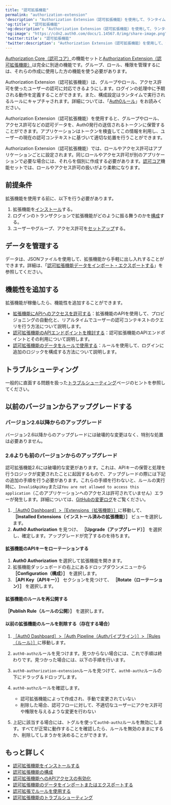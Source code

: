 ```yaml
---
title: "認可拡張機能"
permalink: "authorization-extension"
'description': "Authorization Extension（認可拡張機能）を使用して、ランタイムでユーザー認可の動作を制御する方法について説明します。"
'og:title': "認可拡張機能"
'og:description': "Authorization Extension（認可拡張機能）を使用して、ランタイムでユーザー認可の動作を制御する方法について説明します。"
'og:image': "https://cdn2.auth0.com/docs/1.14567.0/img/share-image.png"
'twitter:title': "認可拡張機能"
'twitter:description': "Authorization Extension（認可拡張機能）を使用して、ランタイムでユーザー認可の動作を制御する方法について説明します。"
---
```


<Callout icon="file-lines" color="#0EA5E9" iconType="regular">

[Authorization Core（認可コア）](/ja-jp/manage-users/access-control/rbac)の機能セットと[Authorization Extension（認可拡張機能）](/ja-jp/customize/extensions/authorization-extension)は完全に別途の機能です。グループ、ロール、権限を管理するには、それらの作成に使用した方の機能を使う必要があります。

</Callout>

Authorization Extension（認可拡張機能）は、グループやロール、アクセス許可を使ったユーザーの認可に対応できるようにします。ログインの処理中に予期される動作を定義することができます。また、構成設定はランタイムで実行されるルールにキャプチャされます。詳細については、「[Auth0ルール](/ja-jp/customize/rules)」をお読みください。

Authorization Extension（認可拡張機能）を使用すると、グループやロール、アクセス許可などの認可データを、Auth0発行の送信されるトークンに保管することができます。アプリケーションはトークンを検査してこの情報を利用し、ユーザーの現在の認可コンテキストに基づいて適切な処置を行うことができます。

Authorization Extension（認可拡張機能）では、ロールやアクセス許可はアプリケーションごとに設定されます。同じロールやアクセス許可が別のアプリケーションで必要な場合には、それらを個別に作成する必要があります。[認可コア](/ja-jp/manage-users/access-control/rbac)機能セットでは、ロールやアクセス許可の扱いがより柔軟になります。

## 前提条件

拡張機能を使用する前に、以下を行う必要があります。

1. 拡張機能を[インストール](/ja-jp/customize/extensions/authorization-extension/install-authorization-extension)する。
2. ログインのトランザクションで拡張機能がどのように振る舞うのかを[構成](/ja-jp/customize/extensions/authorization-extension/configure-authorization-extension)する。
3. ユーザーやグループ、アクセス許可を[セットアップ](/ja-jp/customize/extensions/authorization-extension/set-up-authorization-extension-users)する。

## データを管理する

データは、JSONファイルを使用して、拡張機能から手軽に出し入れすることができます。詳細は、「[認可拡張機能データをインポート・エクスポートする](/ja-jp/customize/extensions/authorization-extension/import-and-export-authorization-extension-data)」を参照してください。

## 機能性を追加する

拡張機能が稼働したら、機能性を追加することができます。

* [拡張機能にAPIへのアクセスを許可する](/ja-jp/customize/extensions/authorization-extension/enable-api-access-to-authorization-extension)：拡張機能のAPIを使用して、プロビジョニングの自動化と、リアルタイムでユーザーの認可コンテキストのクエリを行う方法について説明します。
* [認可拡張機能のAPIエンドポイントを検討する](/ja-jp/api/authorization-extension)：認可拡張機能のAPIエンドポイントとその利用について説明します。
* [認可拡張機能のデータをルールで使用する](/ja-jp/customize/extensions/authorization-extension/use-rules-with-the-authorization-extension)：ルールを使用して、ログインに追加のロジックを構成する方法について説明します。

## トラブルシューティング

一般的に直面する問題を扱った[トラブルシューティング](/ja-jp/troubleshoot/authentication-issues/troubleshoot-authorization-extension)ページのヒントを参照してください。

## 以前のバージョンからアップグレードする

### バージョン2.6以降からのアップグレード

バージョン2.6以降からのアップグレードには破壊的な変更はなく、特別な処置は必要ありません。

### 2.6よりも前のバージョンからのアップグレード

認可拡張機能2.6には破壊的な変更があります。これは、APIキーの保管と処理を行うロジックが変更されたことに起因するもので、アップグレードの際には下記の追加の手順を行う必要があります。これらの手順を行わないと、ルールの実行時に、`InvalidApiKey`または`You are not allowed to access this application`（このアプリケーションへのアクセスは許可されていません）エラーが発生します。詳細については、[GitHubの変更ログ](https://github.com/auth0/auth0-authorization-extension/blob/master/CHANGELOG.md)をご覧ください。

1. [［Auth0 Dashboard］>［Extensions（拡張機能）］](https://manage.auth0.com/#/extensions)に移動して、 **［Installed Extensions（インストール済みの拡張機能）］** ビューを選択します。
2. **Auth0 Authorization** を見つけ、 **［Upgrade（アップグレード）］** を選択し、確定します。アップグレードが完了するのを待ちます。

#### 拡張機能のAPIキーをローテーションする

1. **Auth0 Authorization** を選択して拡張機能を開きます。
2. 拡張機能ダッシュボードの右上にあるドロップダウンメニューから **［Configuration（構成）］** を選択します。
3. **［API Key（APIキー）］** セクションを見つけて、 **［Rotate（ローテーション）］** を選択します。

#### 拡張機能のルールを再公開する

**［Publish Rule（ルールの公開）］** を選択します。

#### 以前の拡張機能のルールを削除する（存在する場合）

1. [［Auth0 Dashboard］>［Auth Pipeline（Authパイプライン）］>［Rules（ルール）］](https://manage.auth0.com/#/rules)に移動します。
2. `auth0-authz`ルールを見つけます。見つからない場合には、これで手順は終わりです。見つかった場合には、以下の手順を行います。
3. `auth0-authorization-extension`ルールを見つけて、`auth0-authz`ルールの下にドラッグ＆ドロップします。
4. `auth0-authz`ルールを確認します。

   * 認可拡張機能によって作成され、手動で変更されていない
   * 削除した場合、認可フローに対して、不適切なユーザーにアクセス許可や権限を与えるような変更を行わない
5. 上記に該当する場合には、トグルを使って`auth0-authz`ルールを無効にします。すべてが正常に動作することを確認したら、ルールを無効のままにするか、削除してしまうかを決めることができます。

## もっと詳しく

* [認可拡張機能をインストールする](/ja-jp/customize/extensions/authorization-extension/install-authorization-extension)
* [認可拡張機能の構成](/ja-jp/customize/extensions/authorization-extension/configure-authorization-extension)
* [認可拡張機能へのAPIアクセスの有効化](/ja-jp/customize/extensions/authorization-extension/enable-api-access-to-authorization-extension)
* [認可拡張機能のデータをインポートまたはエクスポートする](/ja-jp/customize/extensions/authorization-extension/import-and-export-authorization-extension-data)
* [認可拡張でルールを使用する](/ja-jp/customize/extensions/authorization-extension/use-rules-with-the-authorization-extension)
* [認可拡張機能のトラブルシューティング](/ja-jp/troubleshoot/authentication-issues/troubleshoot-authorization-extension)